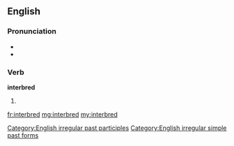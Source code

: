 ==English==

===Pronunciation===
* {{IPA|/ɪnterˈbrɛd/}}
* {{audio|en-us-interbred.ogg|Audio (US)}}

===Verb===
'''interbred'''

# {{past of|[[interbreed]]}}

[[Category:English irregular past participles]]
[[Category:English irregular simple past forms]]

[[fr:interbred]]
[[mg:interbred]]
[[my:interbred]]